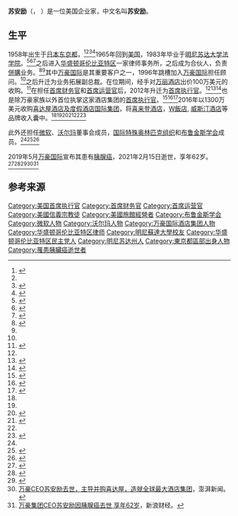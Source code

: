 {{infobox person
| name               = 苏安励<br>Arne Sorenson
| image              = Arne Sorenson President & CEO, Marriott International (25676937623) (cropped).jpg
| caption            = 2016年的苏安励
| birth_name         = Arne Morris Sorenson
| birth_date         = {{birth date|1958|10|13}}
| birth_place        = {{JAP}}[[东京都|东京都]]
| death_date         = {{death date and age|2021|02|15|1958|10|13}}
| death_place        = {{USA}}[[华盛顿哥伦比亚特区|华盛顿哥伦比亚特区]]
| education          = [[路德学院|路德学院]] ([[Bachelor_of_Arts|BA]])<br />[[明尼苏达大学|明尼苏达大学]] ([[Juris_Doctor|JD]])
| party              = [[民主党_(美国)|民主党 (美国)]]
| spouse             = Ruth Christenson
| children           = 4
| occupation         = {{Hlist|企业家|律师}}
}}

'''苏安励'''（{{lang-en|Arne Morris Sorenson}}， {{bd|1958年|10月13日|2021年|2月15日|catIdx=Sorenson}}）是一位美国企业家，中文名叫'''苏安励'''。

== 生平 ==
1958年出生于[[日本|日本]][[东京都|东京都]]，<ref>{{Cite web|last=Jenkins|first=Courtney|date=June 7, 2017|title=Q&A with Arne Sorenson: Architect of Change|url=https://www.hoteliermagazine.com/qa-arne-sorenson-architect-change/|access-date=October 11, 2019|website=Hotelier Magazine|language=en-US}}</ref><ref name=":3" /><ref>{{cite book|url = https://books.google.ca/books?id=X2LaAAAAMAAJ&q=Arne+Morris+Sorenson+Morris+Dorothy&dq=Arne+Morris+Sorenson+Morris+Dorothy&hl=en&sa=X&ved=2ahUKEwj0-7P1wfDuAhVEAp0JHa12B4YQ6AEwBXoECAUQAQ|title=  Who's who in Religion|page = 366|year = 1985|publisher = Marquis Who's Who}}</ref><ref>{{cite web|url = https://honsafamilyfuneral.com/book-of-memories/2764317/sorenson-dorothy/obituary.php|title = Obituary for Dorothy Austin Sorenson|website = Honsa Family Funeral Home}}</ref>1965年回到[[美国|美国]]，1983年毕业于[[明尼苏达大学法学院|明尼苏达大学法学院]]。<ref name=":2">{{Cite news|last=Hagerty|first=Craig Karmin and James R.|date=February 16, 2021|title=Marriott CEO Arne Sorenson Dies at Age 62|language=en-US|work=Wall Street Journal|url=https://www.wsj.com/articles/marriott-international-says-president-ceo-arne-sorenson-died-11613483225|access-date=February 17, 2021|issn=0099-9660}}</ref><ref>{{cite web|last1=Lebowitz Rossi|first1=Holly|date=November 11, 2014|title=7 CEOs with notably devout religious beliefs|url=http://fortune.com/2014/11/11/7-ceos-with-notably-devout-religious-beliefs/|access-date=June 27, 2016|website=Fortune|publisher=Time}}</ref><ref>{{Cite news|date=December 15, 2011|title=Arne Sorenson ('83) Named New Marriott CEO|publisher=[[University_of_Minnesota|University of Minnesota]]|url=http://www.law.umn.edu/news/arne-sorenson-named-new-marriott-ceo-12-15-2011.html}}</ref>之后进入[[华盛顿哥伦比亚特区|华盛顿哥伦比亚特区]]一家律师事务所，之后成为合伙人，负责[[併購|併購]]业务。<ref name=":1">{{Cite news|date=December 13, 2011|title=Arne Sorenson To Succeed Marriott Jr. As Marriott International CEO|publisher=[[RTTNews|RTTNews]]|url=http://www.rttnews.com/1780745/arne-sorenson-to-succeed-marriott-jr-as-marriott-international-ceo.aspx|url-status=dead|archive-url=https://web.archive.org/web/20111214071521/http://www.rttnews.com/1780745/arne-sorenson-to-succeed-marriott-jr-as-marriott-international-ceo.aspx|archive-date=December 14, 2011}}</ref><ref name=":2" />其中[[万豪国际|万豪国际]]是其重要客户之一，1996年跳槽加入[[万豪国际|万豪国际]]担任顾问。<ref name=":2" />之后升迁为业务拓展副总裁。在位期间，经手对[[万丽酒店|万丽酒店]]出价100万美元的收购。<ref name=":3">{{Cite news|title=Arne Sorenson, CEO who grew Marriott into world’s largest hotel chain, dies at 62|url=https://www.washingtonpost.com/local/obituaries/arne-sorenson-dead/2021/02/16/0875fa4e-7068-11eb-93be-c10813e358a2_story.html|url-status=live|work=[[The_Washington_Post|The Washington Post]]|last = Smith|first = Harrison|date = February 16, 2021}}</ref>在担任[[首席财务官|首席财务官]]和[[首席运营官|首席运营官]]后，2012年升迁为[[首席执行官|首席执行官]]。<ref name=":2" /><ref>{{cite web|title=Arne Morris Sorenson|url=https://www.bloomberg.com/profiles/people/2065017-arne-m-sorenson|url-status=dead|access-date=November 12, 2016|website = [[Bloomberg_News|Bloomberg News]]}}</ref><ref>{{Cite book|last=Jr|first=J. W. "Bill" Marriott|url=https://books.google.com/books?id=AxYA7Jo5T3kC&q=March+31%2C+2012%2C+arne+Sorenson+became+the+President+and+CEO+of+Marriott+International+Inc&pg=PT220|title=Without Reservations: How a Family Root Beer Stand Grew Into a Global Hotel Company|date=January 8, 2013|publisher=Diversion Books|isbn=978-1-938120-74-9|language=en}}</ref>也是除万豪家族以外首位执掌这家酒店集团的[[首席执行官|首席执行官]]。<ref>{{cite web|title=Archived copy|url=http://bethesda.patch.com/articles/marriott-ceo-passes-torch-of-bethesda-based-headquarters|url-status=dead|archive-url=https://web.archive.org/web/20120321212401/http://bethesda.patch.com/articles/marriott-ceo-passes-torch-of-bethesda-based-headquarters|archive-date=March 21, 2012|access-date=March 28, 2012}}</ref><ref>{{Cite web|title=Marriott CEO Arne Sorenson to have cancer surgery|url=https://www.bizjournals.com/washington/news/2019/11/07/marriott-ceo-arne-sorenson-to-have-cancer-surgery.html|access-date=April 29, 2020|website=www.bizjournals.com}}</ref><ref>{{Cite news|date=October 29, 2014|title=Marriott News Center: Arne M. Sorenson|publisher=[[Marriott_International|Marriott International]]|url=http://news.marriott.com/arne-m-sorenson.html|url-status=dead|archive-url=https://web.archive.org/web/20120225022355/http://news.marriott.com/arne-m-sorenson.html|archive-date=February 25, 2012}}</ref>2016年以1300万美元收购[[喜达屋酒店及度假酒店国际集团|喜达屋酒店及度假酒店国际集团]]，将[[喜来登酒店|喜来登酒店]]，[[W飯店|W飯店]], [[威斯汀酒店|威斯汀酒店]]等品牌收入囊中。<ref name=":2" /><ref name=":3" /><ref>{{Cite news|last=Miller|first=Greg Roumeliotis, Matthew|date=April 1, 2016|title=China's Anbang abandons $14 billion bid to buy Starwood Hotels|language=en|work=Reuters|url=https://www.reuters.com/article/us-starwood-hotels-m-a-anbang-idUSKCN0WX2PE|access-date=February 17, 2021}}</ref><ref>{{Cite news|last=Karmin|first=Craig|date=April 29, 2019|title=Marriott to Take On Airbnb in Booming Home-Rental Market|language=en-US|work=Wall Street Journal|url=https://www.wsj.com/articles/marriott-to-take-on-airbnb-in-booming-home-rental-market-11556535600|access-date=February 17, 2021|issn=0099-9660}}</ref><ref name=":3" /><ref>{{Cite web|title=COVID-19: Marriott International CEO Arne Sorenson|url=https://www.hotelnewsresource.com/video57695.html|url-status=live|access-date=February 17, 2021|website=www.hotelnewsresource.com}}</ref> 

此外还担任[[微软|微软]]、[[沃尔玛|沃尔玛]]董事会成员，[[国际特殊奥林匹克组织|国际特殊奥林匹克组织]]和[[布鲁金斯学会|布鲁金斯学会]]成员。<ref name=":2" /><ref>{{Cite web|title=Wal-Mart Board of Directors Nominates Two New Members|url=https://corporate.walmart.com/newsroom/2008/04/22/wal-mart-board-of-directors-nominates-two-new-members|access-date=February 17, 2021|website=Corporate - US|language=en-US}}</ref><ref>{{Cite news|title=Arne Sorenson|work=[[Forbes|Forbes]]|url=https://www.forbes.com/profile/arne-sorenson/|access-date=January 18, 2015}}</ref>

2019年5月[[万豪国际|万豪国际]]宣布其患有[[胰腺癌|胰腺癌]]，2021年2月15日逝世，享年62岁。<ref>{{Cite web|date=November 5, 2019|title=Marriott CEO Sorenson Offers Update on Cancer Treatment|url=https://skift.com/2019/11/05/marriott-ceo-sorenson-offers-update-on-cancer-treatment|access-date=April 8, 2020|website=Skiff}}</ref><ref>{{Cite web|last=Business|first=Jeanne Sahadi, CNN|title=When CEOs should disclose serious health problems|url=https://www.cnn.com/2020/03/02/success/ceos-health-diagnosis-disclosure/index.html|access-date=April 29, 2020|website=CNN}}</ref><ref>{{Cite web|date=February 2, 2021|title=Marriott CEO Arne Sorenson Scales Back Duties for Cancer Treatment|url=https://www.wsj.com/articles/marriott-ceo-arne-sorenson-scales-back-duties-for-cancer-treatment-11612277104|access-date=February 10, 2021|website=WSJ}}</ref><ref>[https://www.thepaper.cn/newsDetail_forward_11361606 万豪CEO苏安励去世，主导并购喜达屋，造就全球最大酒店集团]，澎湃新闻。</ref><ref>[http://finance.sina.com.cn/stock/usstock/c/2021-02-17/doc-ikftpnny7076537.shtml 万豪集团CEO苏安励因胰腺癌去世 享年62岁]，新浪财经。</ref>

==参考来源==
{{Reflist}}

{{Authority control}}
{{DEFAULTSORT:Sorenson, Arne}}
[[Category:美国首席执行官|Category:美国首席执行官]]
[[Category:首席财务官|Category:首席财务官]]
[[Category:首席运营官|Category:首席运营官]]
[[Category:美國信義宗教徒|Category:美國信義宗教徒]]
[[Category:美國旅館經營者|Category:美國旅館經營者]]
[[Category:布鲁金斯学会|Category:布鲁金斯学会]]
[[Category:微软人物|Category:微软人物]]
[[Category:沃尔玛人物|Category:沃尔玛人物]]
[[Category:万豪国际酒店集团人物|Category:万豪国际酒店集团人物]]
[[Category:华盛顿哥伦比亚特区律师|Category:华盛顿哥伦比亚特区律师]]
[[Category:明尼蘇達大學校友|Category:明尼蘇達大學校友]]
[[Category:华盛顿哥伦比亚特区民主党人|Category:华盛顿哥伦比亚特区民主党人]]
[[Category:明尼苏达州人|Category:明尼苏达州人]]
[[Category:東京都區部出身人物|Category:東京都區部出身人物]]
[[Category:罹患胰臟癌逝世者|Category:罹患胰臟癌逝世者]]